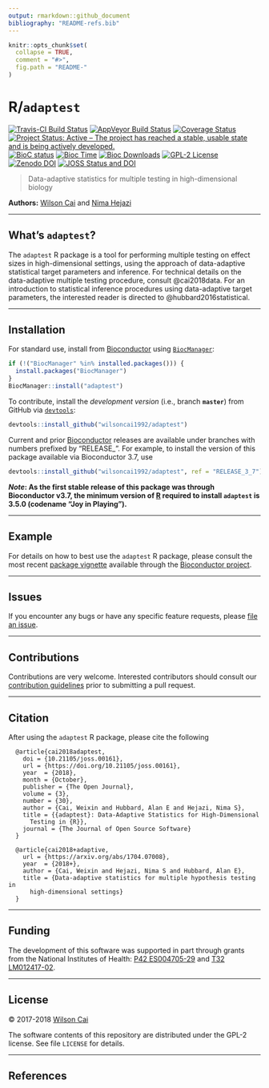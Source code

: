 ```yaml
---
output: rmarkdown::github_document
bibliography: "README-refs.bib"
---
```


<!-- README.md is generated from README.Rmd. Please edit that file -->

```r
knitr::opts_chunk$set(
  collapse = TRUE,
  comment = "#>",
  fig.path = "README-"
)
```

# R/`adaptest`

[![Travis-CI Build Status](https://travis-ci.org/wilsoncai1992/adaptest.svg?branch=master)](https://travis-ci.org/wilsoncai1992/adaptest?branch=master)
[![AppVeyor Build  Status](https://ci.appveyor.com/api/projects/status/github/wilsoncai1992/adaptest?branch=master&svg=true)](https://ci.appveyor.com/project/wilsoncai1992/adaptest/)
[![Coverage Status](https://img.shields.io/codecov/c/github/wilsoncai1992/adaptest/master.svg)](https://codecov.io/github/wilsoncai1992/adaptest?branch=master)
[![Project Status: Active – The project has reached a stable, usable state and is being actively developed.](https://www.repostatus.org/badges/latest/active.svg)](https://www.repostatus.org/#active)
[![BioC status](http://www.bioconductor.org/shields/build/release/bioc/adaptest.svg)](https://bioconductor.org/checkResults/release/bioc-LATEST/adaptest)
[![Bioc Time](http://bioconductor.org/shields/years-in-bioc/adaptest.svg)](https://bioconductor.org/packages/release/bioc/html/adaptest.html)
[![Bioc Downloads](http://bioconductor.org/shields/downloads/adaptest.svg)](https://bioconductor.org/packages/release/bioc/html/adaptest.html)
[![GPL-2 License](http://img.shields.io/:license-gpl2-blue.svg)](http://www.gnu.org/licenses/gpl-2.0.html)
[![Zenodo DOI](https://zenodo.org/badge/DOI/10.5281/zenodo.1466019.svg)](https://doi.org/10.5281/zenodo.1466019)
[![JOSS Status and DOI](http://joss.theoj.org/papers/10.21105/joss.00161/status.svg)](https://doi.org/10.21105/joss.00161)

> Data-adaptive statistics for multiple testing in high-dimensional biology

__Authors:__ [Wilson Cai](https://stat.berkeley.edu/~wcai) and [Nima
Hejazi](https://nimahejazi.org)

---

## What's `adaptest`?

The `adaptest` R package is a tool for performing multiple testing on effect
sizes in high-dimensional settings, using the approach of data-adaptive
statistical target parameters and inference. For technical details on the
data-adaptive multiple testing procedure, consult @cai2018data. For an
introduction to statistical inference procedures using data-adaptive target
parameters, the interested reader is directed to @hubbard2016statistical.

---

## Installation

For standard use, install from
[Bioconductor](https://bioconductor.org/packages/adaptest) using
[`BiocManager`](https://CRAN.R-project.org/package=BiocManager):
```r
if (!("BiocManager" %in% installed.packages())) {
  install.packages("BiocManager")
}
BiocManager::install("adaptest")
```

To contribute, install the _development version_ (i.e., branch __`master`__)
from GitHub via
[`devtools`](https://www.rstudio.com/products/rpackages/devtools/):

```r
devtools::install_github("wilsoncai1992/adaptest")
```

Current and prior [Bioconductor](https://bioconductor.org) releases are
available under branches with numbers prefixed by "RELEASE_". For example, to
install the version of this package available via Bioconductor 3.7, use

```r
devtools::install_github("wilsoncai1992/adaptest", ref = "RELEASE_3_7")
```

**_Note_: As the first stable release of this package was through Bioconductor
v3.7, the minimum version of [R](https://www.r-project.org/) required to
install `adaptest` is 3.5.0 (codename "Joy in Playing").**

---

## Example

For details on how to best use the `adaptest` R package, please consult the most
recent [package
vignette](https://bioconductor.org/packages/release/bioc/vignettes/adaptest/inst/doc/differentialExpression.html)
available through the [Bioconductor
project](https://bioconductor.org/packages/adaptest).

---

## Issues

If you encounter any bugs or have any specific feature requests, please [file an
issue](https://github.com/wilsoncai1992/adaptest/issues).

---

## Contributions

Contributions are very welcome. Interested contributors should consult our
[contribution
guidelines](https://github.com/wilsoncai1992/adaptest/blob/master/CONTRIBUTING.md)
prior to submitting a pull request.

---

## Citation

After using the `adaptest` R package, please cite the following

      @article{cai2018adaptest,
        doi = {10.21105/joss.00161},
        url = {https://doi.org/10.21105/joss.00161},
        year  = {2018},
        month = {October},
        publisher = {The Open Journal},
        volume = {3},
        number = {30},
        author = {Cai, Weixin and Hubbard, Alan E and Hejazi, Nima S},
        title = {{adaptest}: Data-Adaptive Statistics for High-Dimensional
          Testing in {R}},
        journal = {The Journal of Open Source Software}
      }

      @article{cai2018+adaptive,
        url = {https://arxiv.org/abs/1704.07008},
        year  = {2018+},
        author = {Cai, Weixin and Hejazi, Nima S and Hubbard, Alan E},
        title = {Data-adaptive statistics for multiple hypothesis testing in
          high-dimensional settings}
      }

---

## Funding

The development of this software was supported in part through grants from the
National Institutes of Health: [P42 ES004705-29](https://projectreporter.nih.gov/project_info_details.cfm?aid=9260357&map=y)
and [T32 LM012417-02](https://projectreporter.nih.gov/project_info_description.cfm?aid=9248418&icde=37849831&ddparam=&ddvalue=&ddsub=&cr=1&csb=default&cs=ASC&pball=).

---

## License

&copy; 2017-2018 [Wilson Cai](https://statistics.berkeley.edu/~wcai)

The software contents of this repository are distributed under the GPL-2
license. See file `LICENSE` for details.

---

## References

